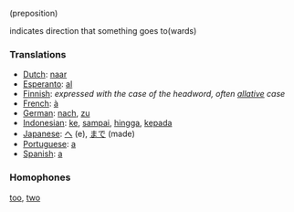 (preposition)

indicates direction that something goes to(wards)

===Translations===

*[[Dutch]]: [[naar]]
*[[Esperanto]]: [[al]]
*[[Finnish]]: ''expressed with the case of the headword, often [[allative]] case''
*[[French]]: [[à]]
*[[German]]: [[nach]], [[zu]]
*[[Indonesian]]: [[ke]], [[sampai]], [[hingga]], [[kepada]]
*[[Japanese]]: [[へ]] (e), [[まで]] (made)
*[[Portuguese]]: [[a]]
*[[Spanish]]: [[a]]

===Homophones===

[[too]], [[two]]